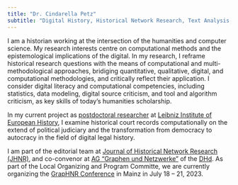 ```yaml
---
title: "Dr. Cindarella Petz"
subtitle: "Digital History, Historical Network Research, Text Analysis, Digital Humanities"
---
```


I am a historian working at the intersection of the humanities and computer science. 
My research interests centre on computational methods and the epistemological implications of the digital. In my research, I reframe historical research questions with the means of computational and multi-methodological approaches, bridiging quantitative, qualitative, digital, and computational methodologies, and critically reflect their application. I consider digital literacy and computational competencies, including statistics, data modeling, digital source criticism, and tool and algorithm criticism, as key skills of today’s humanities scholarship.

In my current project as [postdoctoral researcher](https://www.ieg-mainz.de/en/institute/people/petz) at [Leibniz Institute of European History](https://www.ieg-mainz.de/), I examine historical court records computationally on the extend of political judiciary and the transformation from democracy to autocracy in the field of digital legal history.

I am part of the editorial team at [Journal of Historical Network Research (JHNR)](https://jhnr.uni.lu/index.php/jhnr/about/editorialTeam)‚ and co-convenor at [AG "Graphen und Netzwerke"](https://dig-hum.de/ag-graphen-netzwerke>) of the [DHd](https://dig-hum.de/). As part of the Local Organizing and Program Committe, we are currently organizing the [GrapHNR Conference](https://graphentechnologien.hypotheses.org/tagungen/graphentechnologien-2023) in Mainz in July 18 -- 21, 2023.

<!--This website was created using [Quarto](https://quarto.org/docs/websites).-->
